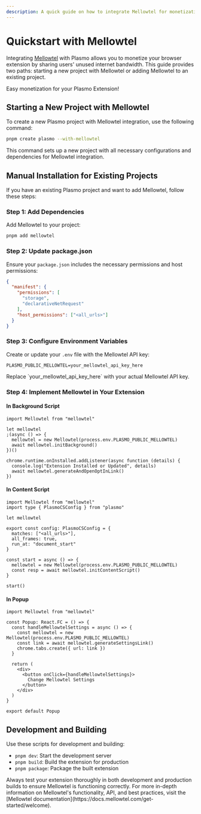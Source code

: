 ```yaml
---
description: A quick guide on how to integrate Mellowtel for monetization in your Plasmo browser extension.
---
```



# Quickstart with Mellowtel

Integrating [Mellowtel](https://mellowtel.com) with Plasmo allows you to monetize your browser extension by sharing users' unused internet bandwidth. This guide provides two paths: starting a new project with Mellowtel or adding Mellowtel to an existing project.

<Callout emoji="💰">Easy monetization for your Plasmo Extension!</Callout>

## Starting a New Project with Mellowtel

To create a new Plasmo project with Mellowtel integration, use the following command:

```bash
pnpm create plasmo --with-mellowtel
```

This command sets up a new project with all necessary configurations and dependencies for Mellowtel integration.

## Manual Installation for Existing Projects

If you have an existing Plasmo project and want to add Mellowtel, follow these steps:

### Step 1: Add Dependencies

Add Mellowtel to your project:

```bash
pnpm add mellowtel
```

### Step 2: Update package.json

Ensure your `package.json` includes the necessary permissions and host permissions:

```json filename="package.json"
{
  "manifest": {
    "permissions": [
      "storage",
      "declarativeNetRequest"
    ],
    "host_permissions": ["<all_urls>"]
  }
}
```

### Step 3: Configure Environment Variables

Create or update your `.env` file with the Mellowtel API key:

```plaintext filename=".env"
PLASMO_PUBLIC_MELLOWTEL=your_mellowtel_api_key_here
```

<Callout emoji="⚠️">
  Replace `your_mellowtel_api_key_here` with your actual Mellowtel API key.
</Callout>

### Step 4: Implement Mellowtel in Your Extension

#### In Background Script

```tsx filename="background.ts"
import Mellowtel from "mellowtel"

let mellowtel
;(async () => {
  mellowtel = new Mellowtel(process.env.PLASMO_PUBLIC_MELLOWTEL)
  await mellowtel.initBackground()
})()

chrome.runtime.onInstalled.addListener(async function (details) {
  console.log("Extension Installed or Updated", details)
  await mellowtel.generateAndOpenOptInLink()
})
```

#### In Content Script

```tsx filename="content.ts"
import Mellowtel from "mellowtel"
import type { PlasmoCSConfig } from "plasmo"

let mellowtel

export const config: PlasmoCSConfig = {
  matches: ["<all_urls>"],
  all_frames: true,
  run_at: "document_start"
}

const start = async () => {
  mellowtel = new Mellowtel(process.env.PLASMO_PUBLIC_MELLOWTEL)
  const resp = await mellowtel.initContentScript()
}

start()
```

#### In Popup

```tsx filename="popup.tsx"
import Mellowtel from "mellowtel"

const Popup: React.FC = () => {
  const handleMellowtelSettings = async () => {
    const mellowtel = new Mellowtel(process.env.PLASMO_PUBLIC_MELLOWTEL)
    const link = await mellowtel.generateSettingsLink()
    chrome.tabs.create({ url: link })
  }

  return (
    <div>
      <button onClick={handleMellowtelSettings}>
        Change Mellowtel Settings
      </button>
    </div>
  )
}

export default Popup
```

## Development and Building

Use these scripts for development and building:

- `pnpm dev`: Start the development server
- `pnpm build`: Build the extension for production
- `pnpm package`: Package the built extension

<Callout emoji="🚀">
  Always test your extension thoroughly in both development and production
  builds to ensure Mellowtel is functioning correctly.
</Callout>

<Callout emoji="📚">
  For more in-depth information on Mellowtel's functionality, API, and best
  practices, visit the [Mellowtel
  documentation](https://docs.mellowtel.com/get-started/welcome).
</Callout>
